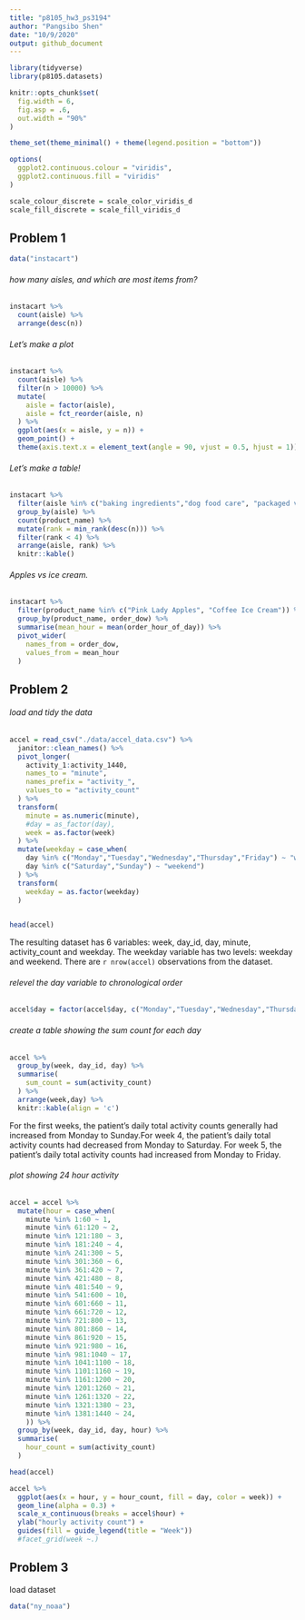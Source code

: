 ```yaml
---
title: "p8105_hw3_ps3194"
author: "Pangsibo Shen"
date: "10/9/2020"
output: github_document
---
```


```r
library(tidyverse)
library(p8105.datasets)

knitr::opts_chunk$set(
  fig.width = 6,
  fig.asp = .6,
  out.width = "90%"
)

theme_set(theme_minimal() + theme(legend.position = "bottom"))

options(
  ggplot2.continuous.colour = "viridis",
  ggplot2.continuous.fill = "viridis"
)

scale_colour_discrete = scale_color_viridis_d
scale_fill_discrete = scale_fill_viridis_d
```


## Problem 1

```r
data("instacart")
```

###### how many aisles, and which are most items from?

```r
instacart %>%
  count(aisle) %>%
  arrange(desc(n))
```

###### Let's make a plot

```r
instacart %>%
  count(aisle) %>%
  filter(n > 10000) %>%
  mutate(
    aisle = factor(aisle),
    aisle = fct_reorder(aisle, n)
  ) %>%
  ggplot(aes(x = aisle, y = n)) +
  geom_point() +
  theme(axis.text.x = element_text(angle = 90, vjust = 0.5, hjust = 1))
```
###### Let's make a table!
```r
instacart %>%
  filter(aisle %in% c("baking ingredients","dog food care", "packaged vegetables fruits")) %>%
  group_by(aisle) %>%
  count(product_name) %>%
  mutate(rank = min_rank(desc(n))) %>%
  filter(rank < 4) %>%
  arrange(aisle, rank) %>%
  knitr::kable()
```

###### Apples vs ice cream.

```r
instacart %>%
  filter(product_name %in% c("Pink Lady Apples", "Coffee Ice Cream")) %>%
  group_by(product_name, order_dow) %>%
  summarise(mean_hour = mean(order_hour_of_day)) %>%
  pivot_wider(
    names_from = order_dow,
    values_from = mean_hour
  )
```

## Problem 2

###### load and tidy the data
```r
accel = read_csv("./data/accel_data.csv") %>%
  janitor::clean_names() %>%
  pivot_longer(
    activity_1:activity_1440,
    names_to = "minute",
    names_prefix = "activity_",
    values_to = "activity_count"
  ) %>%
  transform(
    minute = as.numeric(minute),
    #day = as_factor(day),
    week = as.factor(week)
  ) %>%
  mutate(weekday = case_when(
    day %in% c("Monday","Tuesday","Wednesday","Thursday","Friday") ~ "weekday",
    day %in% c("Saturday","Sunday") ~ "weekend")
  ) %>%
  transform(
    weekday = as.factor(weekday)
  )
 

head(accel)

```

The resulting dataset has 6 variables: week, day_id, day, minute, activity_count and weekday. The weekday variable has two levels: weekday and weekend. There are `r nrow(accel)` observations from the dataset.

###### relevel the day variable to chronological order
```r
accel$day = factor(accel$day, c("Monday","Tuesday","Wednesday","Thursday","Friday","Saturday","Sunday"))
```

###### create a table showing the sum count for each day
```r
accel %>%
  group_by(week, day_id, day) %>%
  summarise(
    sum_count = sum(activity_count)
  ) %>%
  arrange(week,day) %>%
  knitr::kable(align = 'c')
```
For the first weeks, the patient's daily total activity counts generally had increased from Monday to Sunday.For week 4, the patient's daily total activity counts had decreased from Monday to Saturday. For week 5, the patient's daily total activity counts had increased from Monday to Friday.

###### plot showing 24 hour activity
```r
accel = accel %>%
  mutate(hour = case_when(
    minute %in% 1:60 ~ 1,
    minute %in% 61:120 ~ 2,
    minute %in% 121:180 ~ 3,
    minute %in% 181:240 ~ 4,
    minute %in% 241:300 ~ 5,
    minute %in% 301:360 ~ 6,
    minute %in% 361:420 ~ 7,
    minute %in% 421:480 ~ 8,
    minute %in% 481:540 ~ 9,
    minute %in% 541:600 ~ 10,
    minute %in% 601:660 ~ 11,
    minute %in% 661:720 ~ 12,
    minute %in% 721:800 ~ 13,
    minute %in% 801:860 ~ 14,
    minute %in% 861:920 ~ 15,
    minute %in% 921:980 ~ 16,
    minute %in% 981:1040 ~ 17,
    minute %in% 1041:1100 ~ 18,
    minute %in% 1101:1160 ~ 19,
    minute %in% 1161:1200 ~ 20,
    minute %in% 1201:1260 ~ 21,
    minute %in% 1261:1320 ~ 22,
    minute %in% 1321:1380 ~ 23,
    minute %in% 1381:1440 ~ 24,
    )) %>%
  group_by(week, day_id, day, hour) %>%
  summarise(
    hour_count = sum(activity_count)
  )

head(accel)

```

```r
accel %>%
  ggplot(aes(x = hour, y = hour_count, fill = day, color = week)) +
  geom_line(alpha = 0.3) +
  scale_x_continuous(breaks = accel$hour) + 
  ylab("hourly activity count") +
  guides(fill = guide_legend(title = "Week")) 
  #facet_grid(week ~.)
```

## Problem 3
load dataset
```r
data("ny_noaa")
```
